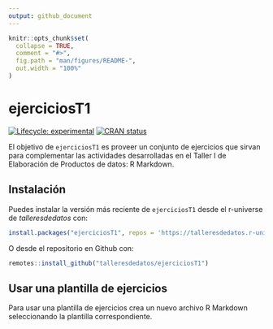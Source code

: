 ```yaml
---
output: github_document
---
```


<!-- README.md is generated from README.Rmd. Please edit that file -->

```r
knitr::opts_chunk$set(
  collapse = TRUE,
  comment = "#>",
  fig.path = "man/figures/README-",
  out.width = "100%"
)
```

# ejerciciosT1

<!-- badges: start -->
[![Lifecycle: experimental](https://img.shields.io/badge/lifecycle-experimental-orange.svg)](https://lifecycle.r-lib.org/articles/stages.html#experimental)
[![CRAN status](https://www.r-pkg.org/badges/version/ejerciciosT1)](https://CRAN.R-project.org/package=ejerciciosT1)
<!-- badges: end -->

El objetivo de `ejerciciosT1` es proveer un conjunto de ejercicios que sirvan para complementar las actividades desarrolladas en el Taller I de Elaboración de Productos de datos: R Markdown.

## Instalación

Puedes instalar la versión más reciente de `ejerciciosT1` desde el r-universe de *talleresdedatos* con:

``` r
install.packages("ejerciciosT1", repos = 'https://talleresdedatos.r-universe.dev')
```

O desde el repositorio en Github con:

```r
remotes::install_github("talleresdedatos/ejerciciosT1")
```

##  Usar una plantilla de ejercicios 

Para usar una plantilla de ejercicios crea un nuevo archivo R Markdown seleccionando la plantilla correspondiente.

